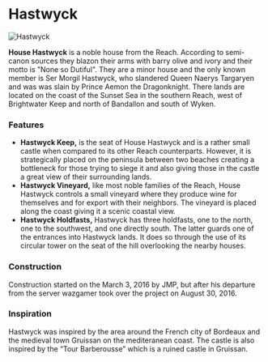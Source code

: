 

# Hastwyck

<Image src="https://cdn.sanity.io/images/1as7cn02/production/f7457e343ed82c78dbf640403f5bcfc6e374195a-1920x1017.png?w=976&h=350&fit=crop&crop=center&auto=format" alt="Hastwyck" width={976} height={350}  />

<ProjectDetails
  floatRight
  region="Reach"
  house="House Hastwyck"
  type="Castle"
  status="Completed"
  warp="undefined"
  projectLead="jMp007, wazgamer"
  dateStarted="March 2, 2016"
  dateCompleted="March 2, 2016"
/>

**House Hastwyck** is a noble house from the Reach. According to semi-canon sources they blazon their arms with barry olive and ivory and their motto is "None so Dutiful". They are a minor house and the only known member is Ser Morgil Hastwyck, who slandered Queen Naerys Targaryen and was was slain by Prince Aemon the Dragonknight. There lands are located on the coast of the Sunset Sea in the southern Reach, west of Brightwater Keep and north of Bandallon and south of Wyken.  


### Features

* **Hastwyck Keep,** is the seat of House Hastwyck and is a rather small castle when compared to its other Reach counterparts. However, it is strategically placed on the peninsula between two beaches creating a bottleneck for those trying to siege it and also giving those in the castle a great view of their surrounding lands.
* **Hastwyck Vineyard,** like most noble families of the Reach, House Hastwyck controls a small vineyard where they produce wine for themselves and for export with their neighbors. The vineyard is placed along the coast giving it a scenic coastal view.
* **Hastwyck Holdfasts,** Hastwyck has three holdfasts, one to the north, one to the southwest, and one directly south. The latter guards one of the entrances into Hastwyck lands. It does so through the use of its circular tower on the seat of the hill overlooking the nearby houses.

### Construction

Construction started on the March 3, 2016 by JMP, but after his departure from the server wazgamer took over the project on August 30, 2016.

### Inspiration

Hastwyck was inspired by the area around the French city of Bordeaux and the medieval town Gruissan on the mediteranean coast. The castle is also inspired by the “Tour Barberousse” which is a ruined castle in Gruissan.